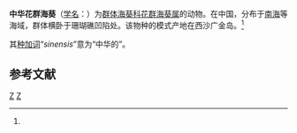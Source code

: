 {{Speciesbox
| genus = Zoanthus
| species = sinensis
| authority = Pei, 1998<ref name='id9831'>{{cite web| url =http://www.bioinfo.cn/db05/BjdwSpecies.php?action=view&id=9831| title =中华花群海葵| work =《中国动物物种编目数据库》| publisher =中国科学院微生物研究所| author =中国科学院动物研究所| accessdate =2009-04-16| deadurl =yes| archiveurl =https://web.archive.org/web/20160305075407/http://www.bioinfo.cn/db05/BjdwSpecies.php?action=view&id=9831| archivedate =2016-03-05}}</ref>
}}

'''中华花群海葵'''（[[学名|学名]]：{{lang|la|''Zoanthus sinensis''}}）为[[群体海葵科|群体海葵科]][[花群海葵属|花群海葵属]]的动物。在中国，分布于[[南海|南海]]等海域，群体横卧于珊瑚礁凹陷处。该物种的模式产地在西沙广金岛。<ref name='id9831'/>

其[[种加词|种加词]]“''sinensis''”意为“中华的”。

== 参考文献 ==
{{reflist}}

{{Taxonbar|from=Q3945814}}

[[Category:花群海葵属|Z]]
[[Category:1998年描述的动物|Z]]


{{Cnidarian-stub}}